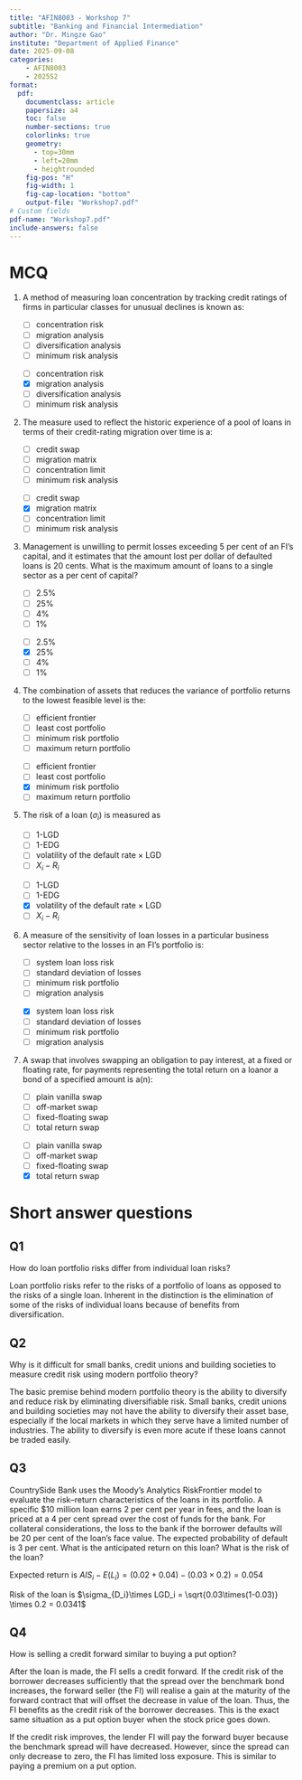 ```yaml
---
title: "AFIN8003 - Workshop 7"
subtitle: "Banking and Financial Intermediation"
author: "Dr. Mingze Gao"
institute: "Department of Applied Finance"
date: 2025-09-08
categories:
    - AFIN8003
    - 2025S2
format: 
  pdf:
    documentclass: article
    papersize: a4
    toc: false
    number-sections: true
    colorlinks: true
    geometry:
      - top=30mm
      - left=20mm
      - heightrounded
    fig-pos: "H"
    fig-width: 1
    fig-cap-location: "bottom"
    output-file: "Workshop7.pdf"
# Custom fields
pdf-name: "Workshop7.pdf"
include-answers: false
---
```


# MCQ


1. A method of measuring loan concentration by tracking credit ratings of firms in particular classes for unusual declines is known as:

   ::: {.content-hidden when-meta="include-answers"}
   - [ ] concentration risk
   - [ ] migration analysis
   - [ ] diversification analysis
   - [ ] minimum risk analysis
   :::
   ::: {.content-hidden unless-meta="include-answers"}
   - [ ] concentration risk
   - [x] migration analysis
   - [ ] diversification analysis
   - [ ] minimum risk analysis
   :::

2. The measure used to reflect the historic experience of a pool of loans in terms of their credit-rating migration over time is a:

   ::: {.content-hidden when-meta="include-answers"}
   - [ ] credit swap
   - [ ] migration matrix
   - [ ] concentration limit
   - [ ] minimum risk analysis
   :::
   ::: {.content-hidden unless-meta="include-answers"}
   - [ ] credit swap
   - [x] migration matrix
   - [ ] concentration limit
   - [ ] minimum risk analysis
   :::

3. Management is unwilling to permit losses exceeding 5 per cent of an FI's capital, and it estimates that the amount lost per dollar of defaulted loans is 20 cents. What is the maximum amount of loans to a single sector as a per cent of capital?

   ::: {.content-hidden when-meta="include-answers"}
   - [ ] 2.5%
   - [ ] 25%
   - [ ] 4%
   - [ ] 1%
   :::
   ::: {.content-hidden unless-meta="include-answers"}
   - [ ] 2.5%
   - [x] 25%
   - [ ] 4%
   - [ ] 1%
   :::

4. The combination of assets that reduces the variance of portfolio returns to the lowest feasible level is the:

   ::: {.content-hidden when-meta="include-answers"}
   - [ ] efficient frontier
   - [ ] least cost portfolio
   - [ ] minimum risk portfolio
   - [ ] maximum return portfolio
   :::
   ::: {.content-hidden unless-meta="include-answers"}
   - [ ] efficient frontier
   - [ ] least cost portfolio
   - [x] minimum risk portfolio
   - [ ] maximum return portfolio
   :::

5. The risk of a loan ($\sigma_i$) is measured as

   ::: {.content-hidden when-meta="include-answers"}
   - [ ] 1-LGD
   - [ ] 1-EDG
   - [ ] volatility of the default rate $\times$ LGD
   - [ ] $X_i-R_i$
   :::
   ::: {.content-hidden unless-meta="include-answers"}
   - [ ] 1-LGD
   - [ ] 1-EDG
   - [x] volatility of the default rate $\times$ LGD
   - [ ] $X_i-R_i$
   :::

6. A measure of the sensitivity of loan losses in a particular business sector relative to the losses in an FI's portfolio is:

   ::: {.content-hidden when-meta="include-answers"}
   - [ ] system loan loss risk
   - [ ] standard deviation of losses
   - [ ] minimum risk portfolio
   - [ ] migration analysis
   :::
   ::: {.content-hidden unless-meta="include-answers"}
   - [x] system loan loss risk
   - [ ] standard deviation of losses
   - [ ] minimum risk portfolio
   - [ ] migration analysis
   :::

<!-- 7. If a bank sold a credit forward and at the maturity if the actual credit spread $CS_T$ on the bond is greater than the credit spread on the forward $CS_F$ then: 

   ::: {.content-hidden when-meta="include-answers"}
   - [ ] the bank pays the counterparty $(CS_F-CS_T)\times MD\times A$
   - [ ] the bank pays $(CS_T-CS_F)\times MD\times A$
   - [ ] the bank receives $(CS_F-CS_T)\times MD\times A$
   - [ ] the bank receives $(CS_T-CS_F)\times MD\times A$
   :::
   ::: {.content-hidden unless-meta="include-answers"}
   - [ ] the bank pays the counterparty $(CS_F-CS_T)\times MD\times A$
   - [ ] the bank pays $(CS_T-CS_F)\times MD\times A$
   - [ ] the bank receives $(CS_F-CS_T)\times MD\times A$
   - [x] the bank receives $(CS_T-CS_F)\times MD\times A$
   ::: -->

7. A swap that involves swapping an obligation to pay interest, at a fixed or floating rate, for payments representing the total return on a loanor a bond of a specified amount is a(n):

   ::: {.content-hidden when-meta="include-answers"}
   - [ ] plain vanilla swap
   - [ ] off-market swap
   - [ ] fixed-floating swap
   - [ ] total return swap
   :::
   ::: {.content-hidden unless-meta="include-answers"}
   - [ ] plain vanilla swap
   - [ ] off-market swap
   - [ ] fixed-floating swap
   - [x] total return swap
   :::

# Short answer questions

## Q1

How do loan portfolio risks differ from individual loan risks?

::: {.content-hidden unless-meta="include-answers"}
::: {.callout-tip title="Example answer"}
Loan portfolio risks refer to the risks of a portfolio of loans as opposed to the risks of a single loan. Inherent in the distinction is the elimination of some of the risks of individual loans because of benefits from diversification.
:::
:::

## Q2

Why is it difficult for small banks, credit unions and building societies to measure credit risk using modern portfolio theory?

::: {.content-hidden unless-meta="include-answers"}
::: {.callout-tip title="Example answer"}
The basic premise behind modern portfolio theory is the ability to diversify and reduce risk by eliminating diversifiable risk. Small banks, credit unions and building societies
may not have the ability to diversify their asset base, especially if the local markets in which they serve have a limited number of industries. The ability to diversify is even more acute if these loans cannot be traded easily.
:::
:::

## Q3

CountrySide Bank uses the Moody’s Analytics RiskFrontier model to evaluate the risk–return characteristics of the loans in its portfolio. A specific $10 million loan earns 2 per cent per year in fees, and the loan is priced at a 4 per cent spread over the cost of funds for the bank. For collateral considerations, the loss to the bank if the borrower defaults will be 20 per cent of the loan’s face value. The expected probability of default is 3 per cent. What is the anticipated return on this loan? What is the risk of the loan?

::: {.content-hidden unless-meta="include-answers"}
::: {.callout-tip title="Example answer"}
Expected return is $AIS_i-E(L_i) = (0.02+0.04)-(0.03\times0.2) = 0.054$

Risk of the loan is $\sigma_{D_i}\times LGD_i = \sqrt{0.03\times(1-0.03)} \times 0.2 = 0.0341$
:::
:::

<!-- 
## Q4

Using regression analysis on historical loan losses, a bank has estimated the following:

$$
\begin{aligned}
XC &= 0.002 + 0.8XL \\
XH &= 0.003 + 1.8XL
\end{aligned}
$$

where

- XC = loss rate in the business sector
- XH = loss rate in the consumer (household) sector
- XL = loss rate for its total loan portfolio

(a) If the bank’s total loan loss rates increase by 10 per cent, what are the increases in the expected loss rates in the business and consumer sectors?
(b) In which sector should the bank limit its loans, and why?


::: {.content-hidden unless-meta="include-answers"}
::: {.callout-tip title="Example answer"}
(a) 
      - Business loan loss rates will increase by 0.002+0.8(0.10) = 8.2 per cent.
      - Consumer loan loss rates will increase by 0.003+1.8(0.10) = 18.3 per cent.

(b) 
The bank should limit its loans to the consumer sector because the loss rates are systematically higher than the loss rates for the total loan portfolio. 
Loss rates are lower for the business sector. For a 10 per cent increase in the total loan portfolio, the consumer loss rate is expected to increase by 18.3 per cent, as opposed to only 8.2 per cent for the business sector.
:::
::: -->

## Q4

How is selling a credit forward similar to buying a put option?

::: {.content-hidden unless-meta="include-answers"}
::: {.callout-tip title="Example answer"}
After the loan is made, the FI sells a credit forward. If the credit risk of the borrower decreases sufficiently that the spread over the benchmark bond increases, the forward seller (the FI) will realise a gain at the maturity of the forward contract that will offset the decrease in value of the loan. Thus, the FI benefits as the credit risk of the borrower decreases. This is the exact same situation as a put option buyer when the stock price goes down.

If the credit risk improves, the lender FI will pay the forward buyer because the benchmark spread will have decreased. However, since the spread can only decrease to zero, the FI has limited loss exposure. This is similar to paying a premium on a put option.
:::
:::
